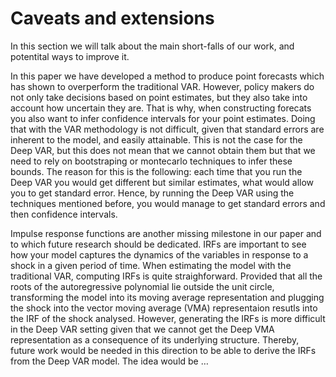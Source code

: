 # Caveats and extensions

In this section we will talk about the main short-falls of our work, and potentital ways to improve it.

In this paper we have developed a method to produce point forecasts which has shown to overperform the traditional VAR. However, policy makers do not only take decisions based on point estimates, but they also take into account how uncertain they are. That is why, when constructing forecats you also want to infer confidence intervals for your point estimates. Doing that with the VAR methodology is not difficult, given that standard errors are inherent to the model, and easily attainable. This is not the case for the Deep VAR, but this does not mean that we cannot obtain them but that we need to rely on bootstraping or montecarlo techniques to infer these bounds. The reason for this is the following: each time that you run the Deep VAR you would get different but similar estimates, what would allow you to get standard error. Hence, by running the Deep VAR using the techniques mentioned before, you would manage to get standard errors and then confidence intervals.

Impulse response functions are another missing milestone in our paper and to which future research should be dedicated. IRFs are important to see how your model captures the dynamics of the variables in response to a shock in a given period of time. When estimating the model with the traditional VAR, computing IRFs is quite straighforward. Provided that all the roots of the autoregressive polynomial lie outside the unit circle, transforming the model into its moving average representation and plugging the shock into the vector moving average (VMA) representaion resutls into the IRF of the shock analysed. However, generating the IRFs is more difficult in the Deep VAR setting given that we cannot get the Deep VMA representation as a consequence of its underlying structure. Thereby, future work would be needed in this direction to be able to derive the IRFs from the Deep VAR model. The idea would be ...




